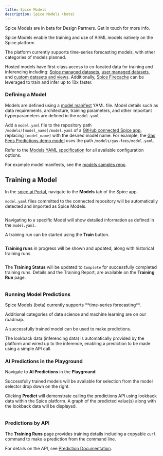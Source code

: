 ```yaml
---
title: Spice Models
description: Spice Models (beta)
---
```


<Info>
Spice Models are in beta for Design Partners. Get in touch for more info.
</Info>

Spice Models enable the training and use of AI/ML models natively on the Spice platform.

The platform currently supports time-series forecasting models, with other categories of models planned.

Hosted models have first-class access to co-located data for training and inferencing including: [Spice managed datasets](datasets.md), [user managed datasets](external-data-sources.md), and [custom datasets and views](datasets-and-views.md). Additionally, [Spice Firecache](spice-firecache/) can be leveraged to train and infer up to 10x faster.

### Defining a Model

Models are defined using a [model manifest](../reference/specifications/models-yaml-specification/) YAML file. Model details such as data requirements, architecture, training parameters, and other important hyperparameters are defined in the `model.yaml.`

Add a `model.yaml` file to the repository path `/models/[model_name]/model.yaml` of a [GitHub connected Spice app](../portal/apps/connect-github-repository.md), replacing `[model_name]` with the desired model name. For example, the [Gas Fees Predictions demo model](https://github.com/lukekim/demo/blob/main/models/gas\_fees-firecache/model.yaml) uses the path `/models/gas-fees/model.yaml`.

Refer to the [Models YAML specification](../reference/specifications/models-yaml-specification/) for all available configuration options.

For example model manifests, see the [models samples repo](https://github.com/spiceai/samples/tree/trunk/.spice/models).

## Training a Model

In the [spice.ai Portal](https://spice.ai), navigate to the **Models** tab of the Spice app.

`model.yaml` files committed to the connected repository will be automatically detected and imported as Spice Models.

<img src="../.gitbook/assets/CleanShot 2024-01-30 at 10.49.30@2x.png" alt=""/>

Navigating to a specific Model will show detailed information as defined in the `model.yaml`.

A training run can be started using the **Train** button.

<img src="../.gitbook/assets/CleanShot 2024-01-30 at 10.51.58@2x.png" alt=""/>

**Training runs** in progress will be shown and updated, along with historical training runs.

<img src="../.gitbook/assets/CleanShot 2024-01-30 at 10.53.08@2x.png" alt=""/>

The **Training Status** will be updated to `Complete` for successfully completed training runs. Details and the Training Report, are available on the **Training Run** page.

<img src="../.gitbook/assets/CleanShot 2024-01-30 at 10.55.32@2x.png" alt=""/>

### Running Model Predictions

<Info>
Spice Models (beta) currently supports **time-series forecasting**.&#x20;

Additional categories of data science and machine learning are on our roadmap.
</Info>

A successfully trained model can be used to make predictions.

The lookback data (inferencing data) is automatically provided by the platform and wired up to the inference, enabling a prediction to be made using a simple API call.

### AI Predictions in the Playground

Navigate to **AI Predictions** in the **Playground**.

Successfully trained models will be available for selection from the model selector drop down on the right.

Clicking **Predict** will demonstrate calling the predictions API using lookback data within the Spice platform. A graph of the predicted value(s) along with the lookback data will be displayed.

<img src="../.gitbook/assets/CleanShot 2024-01-30 at 11.02.00@2x.png" alt=""/>

### Predictions by API

The **Training Runs** page provides training details including a copyable `curl` command to make a prediction from the command line.

For details on the API, see [Prediction Documentation](broken-reference).&#x20;

<img src="../.gitbook/assets/CleanShot 2024-01-30 at 11.00.34@2x.png" alt=""/>
